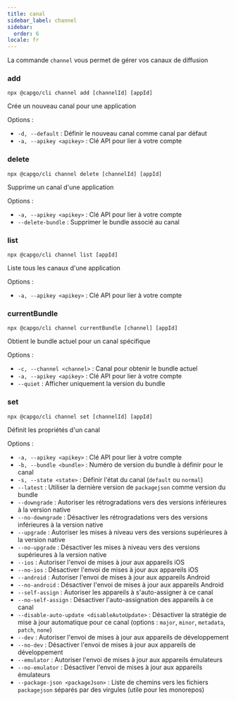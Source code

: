```yaml
---
title: canal
sidebar_label: channel
sidebar:
  order: 6
locale: fr
---
```


La commande `channel` vous permet de gérer vos canaux de diffusion

### add

`npx @capgo/cli channel add [channelId] [appId]`

Crée un nouveau canal pour une application

Options :

- `-d, --default` : Définir le nouveau canal comme canal par défaut
- `-a, --apikey <apikey>` : Clé API pour lier à votre compte

### delete

`npx @capgo/cli channel delete [channelId] [appId]`

Supprime un canal d'une application

Options :

- `-a, --apikey <apikey>` : Clé API pour lier à votre compte
- `--delete-bundle` : Supprimer le bundle associé au canal

### list

`npx @capgo/cli channel list [appId]`

Liste tous les canaux d'une application

Options :

- `-a, --apikey <apikey>` : Clé API pour lier à votre compte

### currentBundle

`npx @capgo/cli channel currentBundle [channel] [appId]`

Obtient le bundle actuel pour un canal spécifique

Options :

- `-c, --channel <channel>` : Canal pour obtenir le bundle actuel
- `-a, --apikey <apikey>` : Clé API pour lier à votre compte
- `--quiet` : Afficher uniquement la version du bundle

### set

`npx @capgo/cli channel set [channelId] [appId]`

Définit les propriétés d'un canal

Options :

- `-a, --apikey <apikey>` : Clé API pour lier à votre compte
- `-b, --bundle <bundle>` : Numéro de version du bundle à définir pour le canal
- `-s, --state <state>` : Définir l'état du canal (`default` ou `normal`)
- `--latest` : Utiliser la dernière version de `packagejson` comme version du bundle
- `--downgrade` : Autoriser les rétrogradations vers des versions inférieures à la version native
- `--no-downgrade` : Désactiver les rétrogradations vers des versions inférieures à la version native
- `--upgrade` : Autoriser les mises à niveau vers des versions supérieures à la version native
- `--no-upgrade` : Désactiver les mises à niveau vers des versions supérieures à la version native
- `--ios` : Autoriser l'envoi de mises à jour aux appareils iOS
- `--no-ios` : Désactiver l'envoi de mises à jour aux appareils iOS
- `--android` : Autoriser l'envoi de mises à jour aux appareils Android
- `--no-android` : Désactiver l'envoi de mises à jour aux appareils Android
- `--self-assign` : Autoriser les appareils à s'auto-assigner à ce canal
- `--no-self-assign` : Désactiver l'auto-assignation des appareils à ce canal
- `--disable-auto-update <disableAutoUpdate>` : Désactiver la stratégie de mise à jour automatique pour ce canal (options : `major`, `minor`, `metadata`, `patch`, `none`)
- `--dev` : Autoriser l'envoi de mises à jour aux appareils de développement
- `--no-dev` : Désactiver l'envoi de mises à jour aux appareils de développement
- `--emulator` : Autoriser l'envoi de mises à jour aux appareils émulateurs
- `--no-emulator` : Désactiver l'envoi de mises à jour aux appareils émulateurs
- `--package-json <packageJson>` : Liste de chemins vers les fichiers `packagejson` séparés par des virgules (utile pour les monorepos)